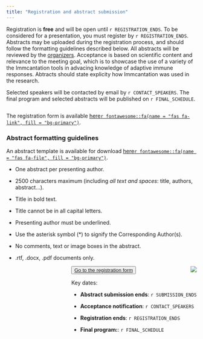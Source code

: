 ```yaml
--- 
title: "Registration and abstract submission"
---
```



<!-- main text -->
Registration is **free** and will be open until `r REGISTRATION_ENDS`. To be considered for a presentation, you must register by `r REGISTRATION_ENDS`. 
Abstracts may be uploaded during the registration process, and should follow the formatting guidelines described below.  All 
abstracts will be reviewed by the [organizers](https://medicine.yale.edu/lab/kleinstein/). Acceptance is based on 
scientific content and relevance to the meeting goal, which is to showcase 
the use of a variety of the Immcantation tools in advacing
knowledge of adaptive immune responses. Abtracts should state explicity how Immcantation was used in the research.

Selected speakers will be contacted
by email by `r CONTACT_SPEAKERS`. The final program and selected abstracts will be published on `r FINAL_SCHEDULE`.

<div  style="max-width: 55rem; float:left;">
The registration form is available [here`r fontawesome::fa(name = "fas fa-link", fill = "bg-primary")`](`r REGISTRATION_FORM`).

### Abstract formatting guidelines

An abstract template is available for download <a href="static/AbstractTemplate.rtf">here`r fontawesome::fa(name = "fas fa-file", fill = "bg-primary")`</a>.

* One abstract per presenting author.

* 2500 characters maximum (including *all text and spaces*: title, authors, abstract...).

* Title in bold text.

* Title cannot be in all capital letters.

* Presenting author must be underlined.

* Use the asterisk symbol (*) to signify the Corresponding Author(s).

* No comments, text or image boxes in the abstract.
    
* .rtf, .docx, .pdf  documents only.
</div>


<!-- side box -->
<div class="card text-white bg-primary mb-3" style="max-width: 35rem; float:right;">
<div class="card-header"><img src='static/immcantation-circle.png' style="max-width: 10rem; float:right;"></div>
<div class="card-body">
<div class="card-title"></div>
<div class="card-text">

<button type="button" class="btn btn-outline-primary">[Go to the registration form](`r REGISTRATION_FORM`)</button>

Key dates: 

* **Abstract submission ends**: `r SUBMISSION_ENDS`

* **Acceptance notification**: `r CONTACT_SPEAKERS`

* **Registration ends**: `r REGISTRATION_ENDS`

* **Final program:**: `r FINAL_SCHEDULE`

</div></div>
 </div>